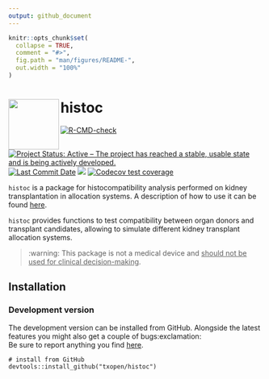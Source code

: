 ```yaml
---
output: github_document
---
```


<!-- README.md is generated from README.Rmd. Please edit that file -->

```r
knitr::opts_chunk$set(
  collapse = TRUE,
  comment = "#>",
  fig.path = "man/figures/README-",
  out.width = "100%"
)
```

# histoc <img src="man/figures/logo.png" height="100" width="100" align="left"/>


<!-- badges: start -->
[![R-CMD-check](https://github.com/txopen/histoc/workflows/R-CMD-check/badge.svg)](https://github.com/txopen/histoc/actions)
[![Project Status: Active – The project has reached a stable, usable state and is being actively developed.](https://www.repostatus.org/badges/latest/active.svg)](https://www.repostatus.org/#active)
[![Last Commit Date](https://img.shields.io/github/last-commit/txopen/histoc.svg)](https://github.com/txopen/histoc/commits/main)
[![](https://img.shields.io/badge/lifecycle-experimental-orange.svg)](https://lifecycle.r-lib.org/articles/stages.html#experimental)
[![Codecov test coverage](https://codecov.io/gh/txopen/histoc/branch/main/graph/badge.svg)](https://app.codecov.io/gh/txopen/histoc?branch=main)
<!-- badges: end -->

`histoc` is a package for histocompatibility analysis performed on kidney transplantation in allocation systems. 
A description of how to use it can be found [here](https://txopen.github.io/histoc/).

`histoc` provides functions to test compatibility between organ donors and transplant candidates, allowing to simulate different kidney transplant allocation systems.

> :warning: This package is not a medical device and <ins>should not be used for clinical decision-making</ins>.

## Installation

### Development version 

The development version can be installed from GitHub. Alongside the latest features you might also get a couple of bugs:exclamation:  
Be sure to report anything you find [here](https://github.com/txopen/histoc/issues).

```
# install from GitHub
devtools::install_github("txopen/histoc")
```

